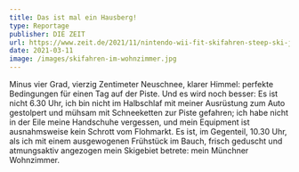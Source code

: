 ```yaml
---
title: Das ist mal ein Hausberg!
type: Reportage
publisher: DIE ZEIT
url: https://www.zeit.de/2021/11/nintendo-wii-fit-skifahren-steep-ski-jumping-pro-vr/komplettansicht
date: 2021-03-11
image: /images/skifahren-im-wohnzimmer.jpg
---
```

Minus vier Grad, vierzig Zentimeter Neuschnee, klarer Himmel: perfekte Bedingungen für einen Tag auf der Piste. Und es wird noch besser: Es ist nicht 6.30 Uhr, ich bin nicht im Halbschlaf mit meiner Ausrüstung zum Auto gestolpert und mühsam mit Schneeketten zur Piste gefahren; ich habe nicht in der Eile meine Handschuhe vergessen, und mein Equipment ist ausnahmsweise kein Schrott vom Flohmarkt. Es ist, im Gegenteil, 10.30 Uhr, als ich mit einem ausgewogenen Frühstück im Bauch, frisch geduscht und atmungsaktiv angezogen mein Skigebiet betrete: mein Münchner Wohnzimmer.
